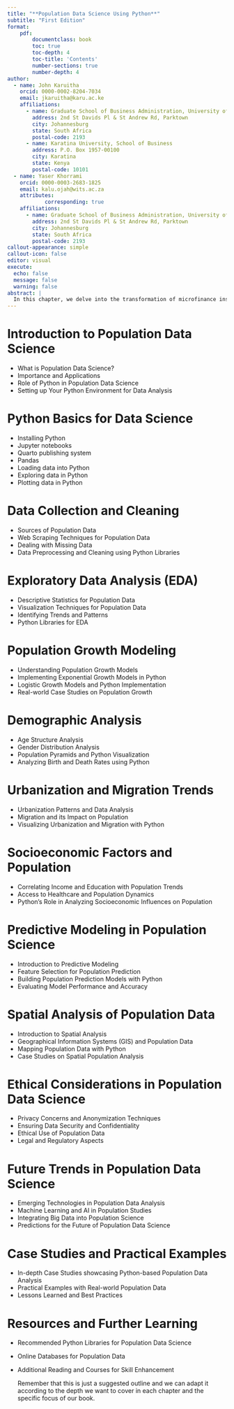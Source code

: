 ```yaml
---
title: "**Population Data Science Using Python**"
subtitle: "First Edition"
format: 
    pdf:
        documentclass: book
        toc: true
        toc-depth: 4
        toc-title: 'Contents'
        number-sections: true
        number-depth: 4
author:
  - name: John Karuitha
    orcid: 0000-0002-8204-7034
    email: jkaruitha@karu.ac.ke
    affiliations:
      - name: Graduate School of Business Administration, University of the Witwatersrand
        address: 2nd St Davids Pl & St Andrew Rd, Parktown
        city: Johannesburg
        state: South Africa
        postal-code: 2193
      - name: Karatina University, School of Business
        address: P.O. Box 1957-00100
        city: Karatina
        state: Kenya
        postal-code: 10101
  - name: Yaser Khorrami
    orcid: 0000-0003-2683-1825
    email: kalu.ojah@wits.ac.za
    attributes:
            corresponding: true
    affiliations:
      - name: Graduate School of Business Administration, University of the Witwatersrand
        address: 2nd St Davids Pl & St Andrew Rd, Parktown
        city: Johannesburg
        state: South Africa
        postal-code: 2193
callout-appearance: simple
callout-icon: false
editor: visual
execute: 
  echo: false
  message: false
  warning: false
abstract: |
  In this chapter, we delve into the transformation of microfinance institutions in Africa and its ramifications for the future of banking. The transition of Microfinance Institutions from the non-profit NGO model to the commercial model, along with the entry of Fintech firms and telecommunication companies into the financial sector, poses a significant threat to the conventional banking model. This shift results in market segmentation, leading to heightened competition in the middle and lower segments. Consequently, this competition holds the potential to enhance financial services for those who have been excluded from the system. Moreover, we anticipate a surge in collaboration between microfinance institutions and traditional banks, and even the possibility of commercial banks acquiring microfinance institutions. To tap into the microfinance market, commercial banks are likely to augment their risk assessment criteria by embracing techniques such as group lending. This evolving banking landscape aligns with the Sustainable Development Goals (SDGs). However, it is imperative to reevaluate the regulatory framework to adapt to the rapidly evolving banking architecture.
---
```


\newpage

# **Introduction to Population Data Science**

- What is Population Data Science?
- Importance and Applications
- Role of Python in Population Data Science
- Setting up Your Python Environment for Data Analysis

# **Python Basics for Data Science**

- Installing Python
- Jupyter notebooks
- Quarto publishing system
- Pandas
- Loading data into Python
- Exploring data in Python
- Plotting data in Python

# **Data Collection and Cleaning**

- Sources of Population Data
- Web Scraping Techniques for Population Data
- Dealing with Missing Data
- Data Preprocessing and Cleaning using Python Libraries
  
# **Exploratory Data Analysis (EDA)**

- Descriptive Statistics for Population Data
- Visualization Techniques for Population Data
- Identifying Trends and Patterns
- Python Libraries for EDA
  
# **Population Growth Modeling**

- Understanding Population Growth Models
- Implementing Exponential Growth Models in Python
- Logistic Growth Models and Python Implementation
- Real-world Case Studies on Population Growth
  
# **Demographic Analysis**

- Age Structure Analysis
- Gender Distribution Analysis
- Population Pyramids and Python Visualization
- Analyzing Birth and Death Rates using Python
  
# **Urbanization and Migration Trends**

- Urbanization Patterns and Data Analysis
- Migration and its Impact on Population
- Visualizing Urbanization and Migration with Python
  
# **Socioeconomic Factors and Population**

- Correlating Income and Education with Population Trends
- Access to Healthcare and Population Dynamics
- Python's Role in Analyzing Socioeconomic Influences on Population
  
# **Predictive Modeling in Population Science**

- Introduction to Predictive Modeling
- Feature Selection for Population Prediction
- Building Population Prediction Models with Python
- Evaluating Model Performance and Accuracy
  
# **Spatial Analysis of Population Data**

- Introduction to Spatial Analysis
- Geographical Information Systems (GIS) and Population Data
- Mapping Population Data with Python
- Case Studies on Spatial Population Analysis
  
# **Ethical Considerations in Population Data Science**

- Privacy Concerns and Anonymization Techniques
- Ensuring Data Security and Confidentiality
- Ethical Use of Population Data
- Legal and Regulatory Aspects
  
# **Future Trends in Population Data Science**

- Emerging Technologies in Population Data Analysis
- Machine Learning and AI in Population Studies
- Integrating Big Data into Population Science
- Predictions for the Future of Population Data Science
  
# **Case Studies and Practical Examples**

- In-depth Case Studies showcasing Python-based Population Data Analysis
- Practical Examples with Real-world Population Data
- Lessons Learned and Best Practices
  
# **Resources and Further Learning**

- Recommended Python Libraries for Population Data Science
- Online Databases for Population Data
- Additional Reading and Courses for Skill Enhancement


  Remember that this is just a suggested outline and we can adapt it according to the depth we want to cover in each chapter and the specific focus of our book.